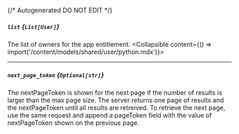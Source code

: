 {/* Autogenerated DO NOT EDIT  */}

##### `list` *{`List[User]`}*
The list of owners for the app entitlement.
<Collapsible content={() => import('/content/models/shared/user/python.mdx')}>
</Collapsible>

---
##### `next_page_token` *{`Optional[str]`}*
The nextPageToken is shown for the next page if the number of results is larger than the max page size.
 The server returns one page of results and the nextPageToken until all results are retreived.
 To retrieve the next page, use the same request and append a pageToken field with the value of nextPageToken shown on the previous page.

